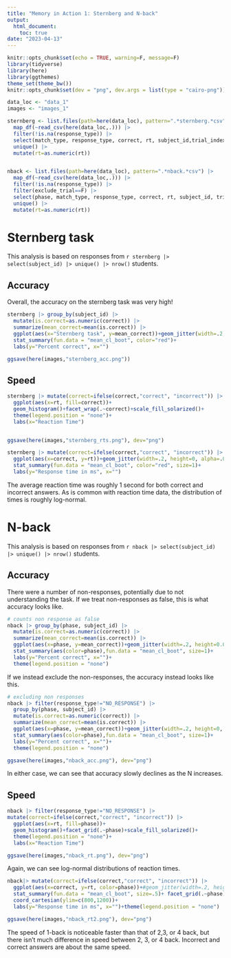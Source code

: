 ```yaml
---
title: "Memory in Action 1: Sternberg and N-back"
output: 
  html_document:
    toc: true
date: "2023-04-13"
---
```


```r
knitr::opts_chunk$set(echo = TRUE, warning=F, message=F)
library(tidyverse)
library(here)
library(ggthemes)
theme_set(theme_bw())
knitr::opts_chunk$set(dev = "png", dev.args = list(type = "cairo-png"))
```

```r
data_loc <- "data_1"
images <- "images_1"

sternberg <- list.files(path=here(data_loc), pattern=".*sternberg.*csv") |> 
  map_df(~read_csv(here(data_loc,.))) |> 
  filter(!is.na(response_type)) |> 
  select(match_type, response_type, correct, rt, subject_id,trial_index) |> 
  unique() |> 
  mutate(rt=as.numeric(rt))


nback <- list.files(path=here(data_loc), pattern=".*nback.*csv") |> 
  map_df(~read_csv(here(data_loc,.))) |> 
  filter(!is.na(response_type)) |> 
  filter(exclude_trial==F) |> 
  select(phase, match_type, response_type, correct, rt, subject_id, trial_index) |> 
  unique() |> 
  mutate(rt=as.numeric(rt))
```

# Sternberg task

This analysis is based on responses from `r sternberg |> select(subject_id) |> unique() |> nrow()` students. 

## Accuracy

Overall, the accuracy on the sternberg task was very high!

```r

sternberg |> group_by(subject_id) |> 
  mutate(is.correct=as.numeric(correct)) |> 
  summarize(mean_correct=mean(is.correct)) |> 
  ggplot(aes(x="Sternberg task", y=mean_correct))+geom_jitter(width=.2, height=0.05, alpha=.1)+
  stat_summary(fun.data = "mean_cl_boot", color="red")+
  labs(y="Percent correct", x="")

ggsave(here(images,"sternberg_acc.png"))
```

## Speed


```r

sternberg |> mutate(correct=ifelse(correct,"correct", "incorrect")) |> 
  ggplot(aes(x=rt, fill=correct))+
  geom_histogram()+facet_wrap(.~correct)+scale_fill_solarized()+
  theme(legend.position = "none")+
  labs(x="Reaction Time")


ggsave(here(images,"sternberg_rts.png"), dev="png")
```


```r
sternberg |> mutate(correct=ifelse(correct,"correct", "incorrect")) |> 
  ggplot(aes(x=correct, y=rt))+geom_jitter(width=.2, height=0, alpha=.02)+
  stat_summary(fun.data = "mean_cl_boot", color="red", size=1)+
  labs(y="Response time in ms", x="")

```

The average reaction time was roughly 1 second for both correct and incorrect answers. As is common with reaction time data, the distribution of times is roughly log-normal. 

# N-back

This analysis is based on responses from `r nback |> select(subject_id) |> unique() |> nrow()` students. 


## Accuracy

There were a number of non-responses, potentially due to not understanding the task. If we treat non-responses as false, this is what accuracy looks like.

```r
# counts non response as false
nback |> group_by(phase, subject_id) |> 
  mutate(is.correct=as.numeric(correct)) |> 
  summarize(mean_correct=mean(is.correct)) |> 
  ggplot(aes(x=phase, y=mean_correct))+geom_jitter(width=.2, height=0.05, alpha=.1)+
  stat_summary(aes(color=phase),fun.data = "mean_cl_boot", size=1)+
  labs(y="Percent correct", x="")+
  theme(legend.position = "none")

```

If we instead exclude the non-responses, the accuracy instead looks like this.

```r
# excluding non responses
nback |> filter(response_type!="NO_RESPONSE") |> 
  group_by(phase, subject_id) |> 
  mutate(is.correct=as.numeric(correct)) |> 
  summarize(mean_correct=mean(is.correct)) |> 
  ggplot(aes(x=phase, y=mean_correct))+geom_jitter(width=.2, height=0, alpha=.1)+
  stat_summary(aes(color=phase),fun.data = "mean_cl_boot", size=1)+
  labs(y="Percent correct", x="")+
  theme(legend.position = "none")

ggsave(here(images,"nback_acc.png"), dev="png")

```
In either case, we can see that accuracy slowly declines as the N increases. 

## Speed

```r

nback |> filter(response_type!="NO_RESPONSE") |> 
mutate(correct=ifelse(correct,"correct", "incorrect")) |> 
  ggplot(aes(x=rt, fill=phase))+
  geom_histogram()+facet_grid(.~phase)+scale_fill_solarized()+
  theme(legend.position = "none")+
  labs(x="Reaction Time")

ggsave(here(images,"nback_rt.png"), dev="png")
```
Again, we can see log-normal distributions of reaction times. 

```r


nback|> mutate(correct=ifelse(correct,"correct", "incorrect")) |> 
  ggplot(aes(x=correct, y=rt, color=phase))+#geom_jitter(width=.2, height=0, alpha=.007, color="black")+
  stat_summary(fun.data = "mean_cl_boot", size=.5)+ facet_grid(.~phase)+
  coord_cartesian(ylim=c(800,1200))+
  labs(y="Response time in ms", x="")+theme(legend.position = "none")

ggsave(here(images,"nback_rt2.png"), dev="png")

```

The speed of 1-back is noticeable faster than that of 2,3, or 4 back, but there isn't much difference in speed between 2, 3, or 4 back. Incorrect and correct answers are about the same speed.

